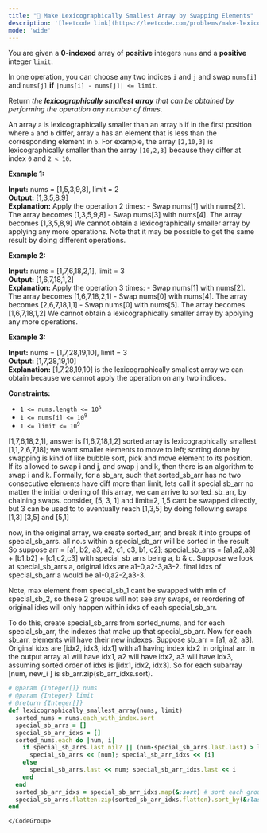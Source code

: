 ```yaml
---
title: "🧀 Make Lexicographically Smallest Array by Swapping Elements"
description: '[leetcode link](https://leetcode.com/problems/make-lexicographically-smallest-array-by-swapping-elements/description/)'
mode: 'wide'
---
```

<Tabs>
  <Tab title="Question" icon="circle-question" iconType="regular">
    <Card>
      <p>You are given a <strong>0-indexed</strong> array of <strong>positive</strong> integers <code>nums</code> and a <strong>positive</strong> integer <code>limit</code>.</p>  <p>In one operation, you can choose any two indices <code>i</code> and <code>j</code> and swap <code>nums[i]</code> and <code>nums[j]</code> <strong>if</strong> <code>|nums[i] - nums[j]| &lt;= limit</code>.</p>  <p>Return <em>the <strong>lexicographically smallest array</strong> that can be obtained by performing the operation any number of times</em>.</p>  <p>An array <code>a</code> is lexicographically smaller than an array <code>b</code> if in the first position where <code>a</code> and <code>b</code> differ, array <code>a</code> has an element that is less than the corresponding element in <code>b</code>. For example, the array <code>[2,10,3]</code> is lexicographically smaller than the array <code>[10,2,3]</code> because they differ at index <code>0</code> and <code>2 &lt; 10</code>.</p>   <p><strong class="example">Example 1:</strong></p>   <strong>Input:</strong> nums = [1,5,3,9,8], limit = 2 <br/> <strong>Output:</strong> [1,3,5,8,9] <br/> <strong>Explanation:</strong> Apply the operation 2 times: - Swap nums[1] with nums[2]. The array becomes [1,3,5,9,8] - Swap nums[3] with nums[4]. The array becomes [1,3,5,8,9] We cannot obtain a lexicographically smaller array by applying any more operations. Note that it may be possible to get the same result by doing different operations.   <p><strong class="example">Example 2:</strong></p>   <strong>Input:</strong> nums = [1,7,6,18,2,1], limit = 3 <br/> <strong>Output:</strong> [1,6,7,18,1,2] <br/> <strong>Explanation:</strong> Apply the operation 3 times: - Swap nums[1] with nums[2]. The array becomes [1,6,7,18,2,1] - Swap nums[0] with nums[4]. The array becomes [2,6,7,18,1,1] - Swap nums[0] with nums[5]. The array becomes [1,6,7,18,1,2] We cannot obtain a lexicographically smaller array by applying any more operations.   <p><strong class="example">Example 3:</strong></p>   <strong>Input:</strong> nums = [1,7,28,19,10], limit = 3 <br/> <strong>Output:</strong> [1,7,28,19,10] <br/> <strong>Explanation:</strong> [1,7,28,19,10] is the lexicographically smallest array we can obtain because we cannot apply the operation on any two indices.    <p><strong>Constraints:</strong></p>  <ul>  <li><code>1 &lt;= nums.length &lt;= 10<sup>5</sup></code></li>  <li><code>1 &lt;= nums[i] &lt;= 10<sup>9</sup></code></li>  <li><code>1 &lt;= limit &lt;= 10<sup>9</sup></code></li> </ul> 
    </Card>
  </Tab>
  <Tab title="Solution" icon="lightbulb" iconType="regular" >
    <Card>
      [1,7,6,18,2,1], answer is [1,6,7,18,1,2]
sorted array is lexicographically smallest [1,1,2,6,7,18]; we want smaller elements to move to left;
sorting done by swapping is kind of like bubble sort, pick and move element to its position.
If its allowed to swap i and j, and swap j and k, then there is an algorithm to swap i and k. Formally, for a sb_arr, such that sorted_sb_arr has no two consecutive elements have diff more than limit, lets call it special sb_arr
no matter the initial ordering of this array, we can arrive to sorted_sb_arr, by chaining swaps.
consider, [5, 3, 1] and limit=2, 1,5 cant be swapped directly, but 3 can be used to to eventually reach [1,3,5]
by doing following swaps [1,3] [3,5] and [5,1]

now, in the original array, we create sorted_arr, and break it into groups of special_sb_arrs. 
all no.s within a special_sb_arr will be sorted in the result
So suppose arr = [a1, b2, a3, a2, c1, c3, b1, c2]; special_sb_arrs = [a1,a2,a3] + [b1,b2] + [c1,c2,c3]
with special_sb_arrs being a, b & c. Suppose we look at special_sb_arrs a, original idxs are a1-0,a2-3,a3-2. final idxs of special_sb_arr a would be a1-0,a2-2,a3-3.

Note, max element from special_sb_1 cant be swapped with min of special_sb_2, so these 2 groups will not see any swaps, or reordering of original idxs will only happen within idxs of each special_sb_arr.

To do this, create special_sb_arrs from sorted_nums, and for each special_sb_arr, the indexes that make up that special_sb_arr. Now for each sb_arr, elements will have their new indexes. Suppose sb_arr = [a1, a2, a3]. Original idxs are [idx2, idx3, idx1] with a1 having index idx2 in original arr. In the output array a1 will have idx1, a2 will have idx2, a3 will have idx3, assuming sorted order of idxs is [idx1, idx2, idx3]. So for each subarray [num, new_i ] is sb_arr.zip(sb_arr_idxs.sort).
</Card>
  <Expandable title="code">
    <CodeGroup dropdown>
```ruby title="Make Lexicographically Smallest Array by Swapping Elements" lines
# @param {Integer[]} nums
# @param {Integer} limit
# @return {Integer[]}
def lexicographically_smallest_array(nums, limit)
  sorted_nums = nums.each_with_index.sort
  special_sb_arrs = []
  special_sb_arr_idxs = []
  sorted_nums.each do |num, i|
    if special_sb_arrs.last.nil? || (num-special_sb_arrs.last.last) > limit # start new special sb arr
      special_sb_arrs << [num]; special_sb_arr_idxs << [i]
    else
      special_sb_arrs.last << num; special_sb_arr_idxs.last << i
    end
  end
  sorted_sb_arr_idxs = special_sb_arr_idxs.map(&:sort) # sort each group of special_sb_arr idxs, these will be final ordering of indexes within the sb_arr
  special_sb_arrs.flatten.zip(sorted_sb_arr_idxs.flatten).sort_by(&:last).map(&:first) # [num,new_i] after zip, each num has its new index.
end
```
    </CodeGroup>
  </Expandable>
  </Tab>
</Tabs>